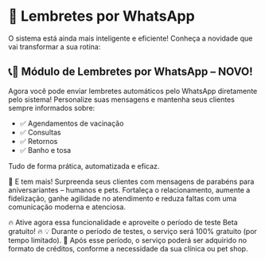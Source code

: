 # 📢 Lembretes por WhatsApp

O sistema está ainda mais inteligente e eficiente! Conheça a novidade que vai transformar a sua rotina:

## 📞💬 Módulo de Lembretes por WhatsApp – NOVO!

Agora você pode enviar lembretes automáticos pelo WhatsApp diretamente pelo sistema!
Personalize suas mensagens e mantenha seus clientes sempre informados sobre:

- ✅ Agendamentos de vacinação
- ✅ Consultas
- ✅ Retornos
- ✅ Banho e tosa

Tudo de forma prática, automatizada e eficaz.

🎉 E tem mais! Surpreenda seus clientes com mensagens de parabéns para aniversariantes – humanos e pets.
Fortaleça o relacionamento, aumente a fidelização, ganhe agilidade no atendimento e reduza faltas com uma comunicação moderna e atenciosa.

🔥 Ative agora essa funcionalidade e aproveite o período de teste Beta gratuito! 🔥
💡 Durante o período de testes, o serviço será 100% gratuito (por tempo limitado).
📲 Após esse período, o serviço poderá ser adquirido no formato de créditos, conforme a necessidade da sua clínica ou pet shop.